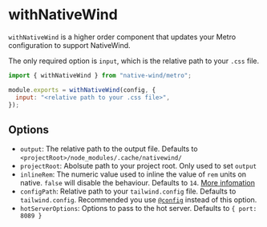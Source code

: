 # withNativeWind

`withNativeWind` is a higher order component that updates your Metro configuration to support NativeWind.

The only required option is `input`, which is the relative path to your `.css` file.

```jsx title=metro.config.js
import { withNativeWind } from "native-wind/metro";

module.exports = withNativeWind(config, {
  input: "<relative path to your .css file>",
});
```

## Options

- `output`: The relative path to the output file. Defaults to `<projectRoot>/node_modules/.cache/nativewind/`
- `projectRoot`: Abolsute path to your project root. Only used to set `output`
- `inlineRem`: The numeric value used to inline the value of `rem` units on native. `false` will disable the behaviour. Defaults to `14`. [More infomation](../tailwind/typography/font-size.mdx)
- `configPath`: Relative path to your `tailwind.config` file. Defaults to `tailwind.config`. Recommended you use [`@config`](https://tailwindcss.com/docs/functions-and-directives#config) instead of this option.
- `hotServerOptions`: Options to pass to the hot server. Defaults to `{ port: 8089 }`
